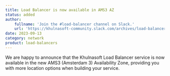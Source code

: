 ```yaml
---
title: Load Balancer is now available in AMS3 AZ
status: added
author:
    fullname: 'Join the #load-balancer channel on Slack.'
    url: 'https://khulnasoft-community.slack.com/archives/load-balancer'
date: 2023-09-13
category: network
product: load-balancers
---
```


We are happy to announce that the Khulnasoft Load Balancer service is now available in the new AMS3 (Amsterdam 3) Availability Zone, providing you with more location options when building your service. 


